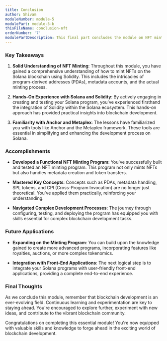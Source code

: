```yaml
---
title: Conclusion
author: Shivam
moduleNumber: module-5
modulePart: module-5-b
thisFileName: conclusion-nft
orderNumber: '7'
modulePartDescription: This final part concludes the module on NFT minting using Solidity and Anchor on Solana.
---
```


### Key Takeaways

1. **Solid Understanding of NFT Minting**: Throughout this module, you have gained a comprehensive understanding of how to mint NFTs on the Solana blockchain using Solidity. This includes the intricacies of program-derived addresses (PDAs), metadata accounts, and the actual minting process.

2. **Hands-On Experience with Solana and Solidity**: By actively engaging in creating and testing your Solana program, you've experienced firsthand the integration of Solidity within the Solana ecosystem. This hands-on approach has provided practical insights into blockchain development.

3. **Familiarity with Anchor and Metaplex**: The lessons have familiarized you with tools like Anchor and the Metaplex framework. These tools are essential in simplifying and enhancing the development process on Solana.

### Accomplishments

- **Developed a Functional NFT Minting Program**: You've successfully built and tested an NFT minting program. This program not only mints NFTs but also handles metadata creation and token transfers.

- **Mastered Key Concepts**: Concepts such as PDAs, metadata handling, SPL tokens, and CPI (Cross-Program Invocation) are no longer just theoretical. You've applied them practically, reinforcing your understanding.

- **Navigated Complex Development Processes**: The journey through configuring, testing, and deploying the program has equipped you with skills essential for complex blockchain development tasks.

### Future Applications

- **Expanding on the Minting Program**: You can build upon the knowledge gained to create more advanced programs, incorporating features like royalties, auctions, or more complex tokenomics.

- **Integration with Front-End Applications**: The next logical step is to integrate your Solana programs with user-friendly front-end applications, providing a complete end-to-end experience.

### Final Thoughts

As we conclude this module, remember that blockchain development is an ever-evolving field. Continuous learning and experimentation are key to staying ahead. You're encouraged to explore further, experiment with new ideas, and contribute to the vibrant blockchain community. 

Congratulations on completing this essential module! You're now equipped with valuable skills and knowledge to forge ahead in the exciting world of blockchain development.